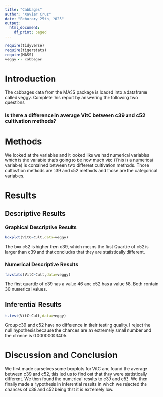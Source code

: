 ```yaml
---
title: "Cabbages"
author: "Xavier Cruz"
date: "Feburary 25th, 2025"
output:
  html_document:
    df_print: paged
---
```


```r
require(tidyverse)
require(tigerstats)
require(MASS)
veggy <- cabbages
```

# Introduction

<!--In this section you explain what you are trying to show.  Where did the data come from?  What is the research or other question you are trying to answer?!-->
 The cabbages data from the MASS package is loaded into a dataframe called veggy. Complete this report by answering the following two questions  
 
### Is there a difference in average VitC between c39 and c52 cultivation methods?  



# Methods

<!--Decide on your methods:  use "variable analysis" or other appropriate descriptors.  Make sure to choose at least one graphical method and at least one numerical method.!-->

We looked at the variables and it looked like we had numerical variables which is the variable that's going to be how much vitc (This is a numerical variable) is contained between two different cultivation methods. Those cultivation methods are c39 and c52 methods and those are the categorical variables.

# Results

<!--Divide this section into two sub-sections:  One for your descriptive  results and one for your inferential results.!--> 

## Descriptive Results

### Graphical Descriptive Results

<!--Graphical results here.  Make sure to show your code.  Provide appropriate labels for axes, giving units if possible, and provide a good title for the graph, too.  Use the graphical results to describe the patterns if any that exist in the data as focused toward the research question!-->

```r
boxplot(VitC~Cult,data=veggy)
```

The box c52 is higher then c39, which means the first Quartile of c52 is larger than c39 and that concludes that they are statistically different.

### Numerical Descriptive Results

```r
favstats(VitC~Cult,data=veggy)
```

The first quartile of c39 has a value 46 and c52 has a value 58. Both contain 30 numerical values. 

<!--Numerical results go here. Use the numerical results to describe the patterns if any that exist in the data as focused toward the research question!-->


## Inferential Results


```r
t.test(VitC~Cult,data=veggy)
```

Group c39 and c52 have no difference in their testing quality. I reject the null hypothesis because the chances are an extremely small number and the chance is 0.00000003405.

<!--State hypothesis clearly.  Make sure your discussion of the inferential test covers all the aspects that the test output produces, such as test statistic, p-value etc.  Make a decision about the null hypothesis, explain the assumptions on which the selected test/procedure was based, and why the chosen procedure satisfys the assumptions and is appropriate to answer the research question!-->


# Discussion and Conclusion

We first made ourselves some boxplots for VitC and found the average between c39 and c52, this led us to find out that they were statistically different. We then found the numerical results to c39 and c52. We then finally made a hypothesis in inferential results in which we rejected the chances of c39 and c52 being that it is extremely low.

<!--Discussion and conclusion here.  If you found a relationship be sure to consider whether the relationship occurs because one of the variavbles causes the other, or whether they perhasps are related for some other reason.  Watch the chapter 6 videos from the GeorgeTown videos collection.!-->
